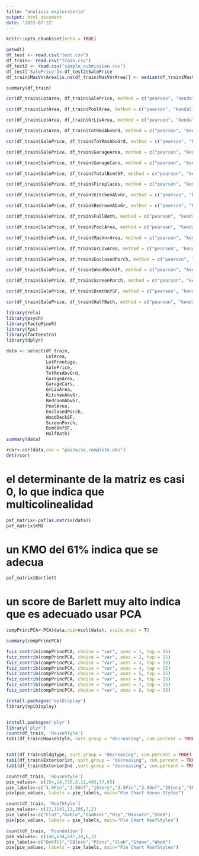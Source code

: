 ```yaml
---
title: "analisis exploratorio"
output: html_document
date: '2022-07-22'
---
```


```r
knitr::opts_chunk$set(echo = TRUE)
```



```r
getwd()
df_test <- read.csv("test.csv")
df_train<- read.csv("train.csv")
df_test2 <- read.csv("sample_submission.csv")
df_test['SalePrice']<-df_test2$SalePrice
df_train$MasVnrArea[is.na(df_train$MasVnrArea)] <- median(df_train$MasVnrArea, na.rm=TRUE)

```

```r
summary(df_train)
```

```r
cor(df_train$LotArea, df_train$SalePrice, method = c("pearson", "kendall", "spearman"))
```
```r
cor(df_train$LotArea, df_train$PoolArea, method = c("pearson", "kendall", "spearman"))
```
```r
cor(df_train$LotArea, df_train$GrLivArea, method = c("pearson", "kendall", "spearman"))
```
```r
cor(df_train$LotArea, df_train$TotRmsAbvGrd, method = c("pearson", "kendall", "spearman"))
```

```r
cor(df_train$SalePrice, df_train$TotRmsAbvGrd, method = c("pearson", "kendall", "spearman"))
```
```r
cor(df_train$SalePrice, df_train$GarageArea, method = c("pearson", "kendall", "spearman"))
```

```r
cor(df_train$SalePrice, df_train$GarageCars, method = c("pearson", "kendall", "spearman"))
```
```r
cor(df_train$SalePrice, df_train$TotalBsmtSF, method = c("pearson", "kendall", "spearman"))
```

```r
cor(df_train$SalePrice, df_train$Fireplaces, method = c("pearson", "kendall", "spearman"))
```
```r
cor(df_train$SalePrice, df_train$KitchenAbvGr, method = c("pearson", "kendall", "spearman"))
```

```r
cor(df_train$SalePrice, df_train$BedroomAbvGr, method = c("pearson", "kendall", "spearman"))
```


```r
cor(df_train$SalePrice, df_train$FullBath, method = c("pearson", "kendall", "spearman"))
```
```r
cor(df_train$SalePrice, df_train$PoolArea, method = c("pearson", "kendall", "spearman"))
```
```r
cor(df_train$SalePrice, df_train$MasVnrArea, method = c("pearson", "kendall", "spearman"))
```
```r
cor(df_train$SalePrice, df_train$GrLivArea, method = c("pearson", "kendall", "spearman"))
```
```r
cor(df_train$SalePrice, df_train$EnclosedPorch, method = c("pearson", "kendall", "spearman"))
```
```r
cor(df_train$SalePrice, df_train$WoodDeckSF, method = c("pearson", "kendall", "spearman"))
```
```r
cor(df_train$SalePrice, df_train$ScreenPorch, method = c("pearson", "kendall", "spearman"))
```

```r
cor(df_train$SalePrice, df_train$BsmtUnfSF, method = c("pearson", "kendall", "spearman"))
```
```r
cor(df_train$SalePrice, df_train$HalfBath, method = c("pearson", "kendall", "spearman"))
```
```r
library(rela)
library(psych)
library(FactoMineR)
library(fpc)
library(factoextra)
library(dplyr)  
```
```r
data <- select(df_train, 
               LotArea,
               LotFrontage,
               SalePrice,
               TotRmsAbvGrd,
               GarageArea,
               GarageCars,
               GrLivArea,
               KitchenAbvGr,
               BedroomAbvGr,
               PoolArea,
               EnclosedPorch,
               WoodDeckSF,
               ScreenPorch,
               BsmtUnfSF,
               HalfBath)
summary(data)
```
```r
rcor<-cor(data,use = "pairwise.complete.obs")
det(rcor)

```
# el determinante de la matriz es casi 0, lo que indica que multicolinealidad
```r
paf_matrix<-paf(as.matrix(data))
paf_matrix$KMO
```
# un KMO del 61% indica que se adecua
```r
paf_matrix$Bartlett
```
# un score de Barlett muy alto indica que es adecuado usar PCA
```r
compPrincPCA<-PCA(data,ncp=ncol(data), scale.unit = T)
```
```r
summary(compPrincPCA)
```

```r
fviz_contrib(compPrincPCA, choice = "var", axes = 1, top = 15)
fviz_contrib(compPrincPCA, choice = "var", axes = 2, top = 15)
fviz_contrib(compPrincPCA, choice = "var", axes = 3, top = 15)
fviz_contrib(compPrincPCA, choice = "var", axes = 4, top = 15)
fviz_contrib(compPrincPCA, choice = "var", axes = 5, top = 15)
fviz_contrib(compPrincPCA, choice = "var", axes = 6, top = 15)
fviz_contrib(compPrincPCA, choice = "var", axes = 7, top = 15)
fviz_contrib(compPrincPCA, choice = "var", axes = 8, top = 15)
```

```r
install.packages('epiDisplay')
library(epiDisplay)


install.packages('plyr')
library('plyr')
count(df_train, 'HouseStyle') 
tab1(df_train$HouseStyle, sort.group = "decreasing", cum.percent = TRUE)


tab1(df_train$BldgType, sort.group = "decreasing", cum.percent = TRUE)
tab1(df_train$Exterior1st, sort.group = "decreasing", cum.percent = TRUE)
tab1(df_train$Exterior2nd ,sort.group = "decreasing", cum.percent = TRUE)

```

```r
count(df_train, 'HouseStyle') 
pie_values<- c(154,14,726,8,11,445,37,65)
pie_labels<-c("1.5Fin","1.5Unf","1Story","2.5Fin","2.5Unf","2Story","SFoyer","SLvl")
pie(pie_values, labels = pie_labels, main="Pie Chart House Styles")

```

```r
count(df_train, 'RoofStyle') 
pie_values<- c(13,1141,11,286,7,2)
pie_labels<-c("Flat","Gable","Gambrel","Hip","Mansard","Shed")
pie(pie_values, labels = pie_labels, main="Pie Chart RoofStyles")

```
```r
count(df_train, 'Foundation') 
pie_values<- c(146,634,647,24,6,3)
pie_labels<-c("BrkTil","CBlock","PConc","Slab","Stone","Wood")
pie(pie_values, labels = pie_labels, main="Pie Chart RoofStyles")

```


